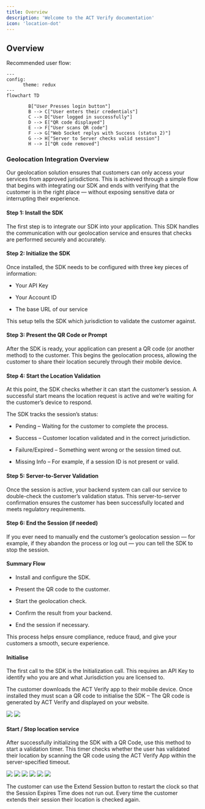 ```yaml
---
title: Overview
description: 'Welcome to the ACT Verify documentation'
icon: 'location-dot'
---
```


## Overview

Recommended user flow:

```mermaid
---
config:
      theme: redux
---
flowchart TD
        
        B["User Presses login button"]
        B --> C["User enters their credentials"]
        C --> D["User logged in successfully"]
        D --> E["QR code displayed"]
        E --> F["User scans QR code"]
        F --> G["Web Socket replys with Success (status 2)"]
        G --> H["Server to Server checks valid session"]
        H --> I["QR code removed"]
```

### Geolocation Integration Overview
Our geolocation solution ensures that customers can only access your services from approved jurisdictions. This is achieved through a simple flow that begins with integrating our SDK and ends with verifying that the customer is in the right place — without exposing sensitive data or interrupting their experience.

#### Step 1: Install the SDK
The first step is to integrate our SDK into your application. This SDK handles the communication with our geolocation service and ensures that checks are performed securely and accurately.

#### Step 2: Initialize the SDK
Once installed, the SDK needs to be configured with three key pieces of information:

- Your API Key

- Your Account ID

- The base URL of our service

This setup tells the SDK which jurisdiction to validate the customer against.

#### Step 3: Present the QR Code or Prompt
After the SDK is ready, your application can present a QR code (or another method) to the customer. This begins the geolocation process, allowing the customer to share their location securely through their mobile device.

#### Step 4: Start the Location Validation
At this point, the SDK checks whether it can start the customer’s session. A successful start means the location request is active and we’re waiting for the customer’s device to respond.

The SDK tracks the session’s status:

- Pending – Waiting for the customer to complete the process.

- Success – Customer location validated and in the correct jurisdiction.

- Failure/Expired – Something went wrong or the session timed out.

- Missing Info – For example, if a session ID is not present or valid.

#### Step 5: Server-to-Server Validation
Once the session is active, your backend system can call our service to double-check the customer’s validation status. This server-to-server confirmation ensures the customer has been successfully located and meets regulatory requirements.

#### Step 6: End the Session (if needed)
If you ever need to manually end the customer’s geolocation session — for example, if they abandon the process or log out — you can tell the SDK to stop the session.

#### Summary Flow
- Install and configure the SDK.

- Present the QR code to the customer.

- Start the geolocation check.

- Confirm the result from your backend.

- End the session if necessary.

This process helps ensure compliance, reduce fraud, and give your customers a smooth, secure experience.

#### Initialise 

The first call to the SDK is the Initialization call.  This requires an API Key to identify who you are and what Jurisdiction you are licensed to. 

The customer downloads the ACT Verify app to their mobile device.  Once installed they must scan a QR code to initialise the SDK – The QR code is generated by ACT Verify and displayed on your website. 

<img class="screen" src="/images/verify/QRcode.png" />

<img class="screen" src="/images/verify/Screen Session Started.png" />

#### Start / Stop location service 

After successfully initializing the SDK with a QR Code, use this method to start a validation timer. This timer checks whether the user has validated their location by scanning the QR code using the ACT Verify App within the server-specified timeout. 

<img class="mobile" src="/images/verify/Scan QR code button.jpg" />
<img class="mobile" src="/images/verify/Scan QR.jpg" />
<img class="mobile" src="/images/verify/Valid Location.jpg" />
<img class="mobile" src="/images/verify/Session Started.jpg" />
<img class="mobile" src="/images/verify/Extend Session Button.jpg" />
<img class="mobile" src="/images/verify/Session Expired.jpg" />

The customer can use the Extend Session button to restart the clock so that the Session Expires Time does not run out.  Every time the customer extends their session their location is checked again. 

